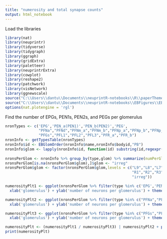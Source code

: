 ```yaml
---
title: "numerosity and total synapse counts"
output: html_notebook
---
```

Load the libraries
```r
library(nat)
library(neuprintr)
library(tidyverse)
library(tidygraph)
library(ggraph)
library(gridExtra)
library(paletteer)
library(neuprintrExtra)
library(cowplot)
library(reshape2)
library(patchwork)
library(visNetwork)
library(ggnewscale)
source("C:\\Users\\dantu\\Documents\\neuprintR-notebooks\\R\\paperTheme.R")
source("C:\\Users\\dantu\\Documents\\neuprintR-notebooks\\EBFigures\\EBUtils.R")
options(nat.plotengine = 'rgl')
```

Find the number of EPGs, PEN1s, PEN2s, and PEGs per glomerulus
```r
nronTypes <- c('EPG','PEN_a(PEN1)','PEN_b(PEN2)','PEG',
               "PFNa","PFNd","PFNm_a","PFNm_b","PFNp_a","PFNp_b","PFNp_c","PFNp_d","PFNp_e","PFNv",
               "PFGs","PFL1","PFL2","PFL3","PFR_a","PFR_b")
nronInfo <- getTypesTable(nronTypes)
nronInfo$id <- EBGlomOrder(nronInfo$name,nronInfo$bodyid,"PB")
nronInfo$glom <- lapply(nronInfo$id, function(id) substring(id,regexpr("_L|_R",id)[1]+1,regexpr("_L|_R",id)[1]+2)) %>% unlist()
  
nronsPerGlom <- nronInfo %>% group_by(type,glom) %>% summarize(numPerGlom = n())
nronsPerGlom[is.na(nronsPerGlom$glom),]$glom <- "irreg"
nronsPerGlom$glom <- factor(nronsPerGlom$glom,levels = c("L9","L8","L7","L6","L5","L4","L3","L2","L1",
                                                         "R1","R2","R3","R4","R5","R6","R7","R8","R9",
                                                         "irreg"))

```
```r
numerosityPlt1 <- ggplot(nronsPerGlom %>% filter(type %in% c('EPG','PEN_a(PEN1)','PEN_b(PEN2)','PEG'))) + geom_bar(aes(x=glom,y=numPerGlom),stat="identity",color='white') + facet_grid(rows = vars(type)) + theme_paper() + 
  xlab('glomerulus') + ylab('number of neurons per glomerulus') + theme(axis.text.x = element_text(angle = 90))

numerosityPlt2 <- ggplot(nronsPerGlom %>% filter(type %in% c("PFNa","PFNd","PFNm_a","PFNm_b","PFNp_a","PFNp_b","PFNp_c","PFNp_d","PFNp_e","PFNv"))) + geom_bar(aes(x=glom,y=numPerGlom),stat="identity",color='white') + facet_grid(rows = vars(type),scales="free") + theme_paper() + 
  xlab('glomerulus') + ylab('number of neurons per glomerulus') + theme(axis.text.x = element_text(angle = 90))

numerosityPlt3 <- ggplot(nronsPerGlom %>% filter(type %in% c("PFGs","PFL1","PFL2","PFL3","PFR_a","PFR_b"))) + geom_bar(aes(x=glom,y=numPerGlom),stat="identity",color='white') + facet_grid(rows = vars(type)) + theme_paper() + 
  xlab('glomerulus') + ylab('number of neurons per glomerulus') + theme(axis.text.x = element_text(angle = 90))

numerosityPlt <- (numerosityPlt1 / numerosityPlt3) | numerosityPlt2 + plot_annotation(tag_levels = 'A')
print(numerosityPlt)
```